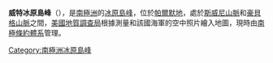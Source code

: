 {{coord|75|29|S|69|22|W|display=title}}

'''威特冰原島峰'''（{{lang-en|Witte Nunataks}}），是[[南極洲|南極洲]]的[[冰原島峰|冰原島峰]]，位於[[帕爾默地|帕爾默地]]，處於[[斯威尼山脈|斯威尼山脈]]和[[豪貝格山脈|豪貝格山脈]]之間，[[美國地質調查局|美國地質調查局]]根據測量和該國海軍的空中照片繪入地圖，現時由[[南極條約體系|南極條約體系]]管理。

{{Antarctica-geo-stub}}
[[Category:南極洲冰原島峰|Category:南極洲冰原島峰]]